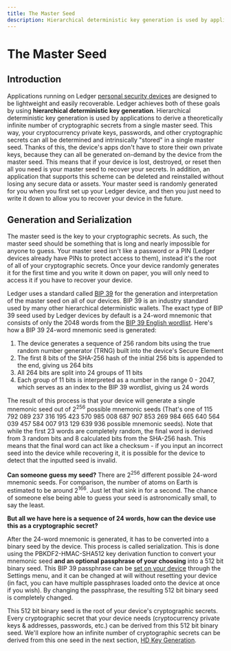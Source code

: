 ---
title: The Master Seed
description: Hierarchical deterministic key generation is used by applications to derive a theoretically infinite number of cryptographic secrets from a single master seed. This way, your cryptocurrency private keys, passwords, and other cryptographic secrets can all be determined and intrinsically "stored" in a single master seed.
---


# The Master Seed

## Introduction

Applications running on Ledger [personal security devices](../psd) are designed to be lightweight and easily recoverable. Ledger achieves both of these goals by using **hierarchical deterministic key generation**. Hierarchical deterministic key generation is used by applications to derive a theoretically infinite number of cryptographic secrets from a single master seed. This way, your cryptocurrency private keys, passwords, and other cryptographic secrets can all be determined and intrinsically "stored" in a single master seed. Thanks of this, the device's apps don't have to store their own private keys, because they can all be generated on-demand by the device from the master seed. This means that if your device is lost, destroyed, or reset then all you need is your master seed to recover your secrets. In addition, an application that supports this scheme can be deleted and reinstalled without losing any secure data or assets. Your master seed is randomly generated for you when you first set up your Ledger device, and then you just need to write it down to allow you to recover your device in the future.

## Generation and Serialization

The master seed is the key to your cryptographic secrets. As such, the master seed should be something that is long and nearly impossible for anyone to guess. Your master seed isn't like a password or a PIN (Ledger devices already have PINs to protect access to them), instead it's the root of all of your cryptographic secrets. Once your device randomly generates it for the first time and you write it down on paper, you will only need to access it if you have to recover your device.

Ledger uses a standard called [BIP 39](https://github.com/bitcoin/bips/blob/master/bip-0039.mediawiki) for the generation and interpretation of the master seed on all of our devices. BIP 39 is an industry standard used by many other hierarchical deterministic wallets. The exact type of BIP 39 seed used by Ledger devices by default is a 24-word mnemonic that consists of only the 2048 words from the [BIP 39 English wordlist](https://github.com/bitcoin/bips/blob/master/bip-0039/english.txt). Here's how a BIP 39 24-word mnemonic seed is generated:

1.  The device generates a sequence of 256 random bits using the true random number generator (TRNG) built into the device's Secure Element
2.  The first 8 bits of the SHA-256 hash of the initial 256 bits is appended to the end, giving us 264 bits
3.  All 264 bits are split into 24 groups of 11 bits
4.  Each group of 11 bits is interpreted as a number in the range 0 - 2047, which serves as an index to the BIP 39 wordlist, giving us 24 words

The result of this process is that your device will generate a single mnemonic seed out of 2<sup>256</sup> possible mnemonic seeds (That's one of 115 792 089 237 316 195 423 570 985 008 687 907 853 269 984 665 640 564 039 457 584 007 913 129 639 936 possible mnemonic seeds). Note that while the first 23 words are completely random, the final word is derived from 3 random bits and 8 calculated bits from the SHA-256 hash. This means that the final word can act like a checksum - if you input an incorrect seed into the device while recovering it, it is possible for the device to detect that the inputted seed is invalid.

<Callout type="info" emoji="👉">
 	<b>Can someone guess my seed?</b> There are 2<sup>256</sup> different possible 24-word mnemonic seeds. For comparison, the number of atoms on Earth is estimated to be around 2<sup>166</sup>. Just let that sink in for a second. The chance of someone else being able to guess your seed is astronomically small, to say the least.
</Callout>


**But all we have here is a sequence of 24 words, how can the device use this as a cryptographic secret?**

After the 24-word mnemonic is generated, it has to be converted into a binary seed by the device. This process is called serialization. This is done using the PBKDF2-HMAC-SHA512 key derivation function to convert your mnemonic seed **and an optional passphrase of your choosing** into a 512 bit binary seed. This BIP 39 passphrase can be [set on your device](https://support.ledger.com/hc/en-us/articles/115005214529) through the Settings menu, and it can be changed at will without resetting your device (in fact, you can have multiple passphrases loaded onto the device at once if you wish). By changing the passphrase, the resulting 512 bit binary seed is completely changed.

This 512 bit binary seed is the root of your device's cryptographic secrets. Every cryptographic secret that your device needs (cryptocurrency private keys & addresses, passwords, etc.) can be derived from this 512 bit binary seed. We'll explore how an infinite number of cryptographic secrets can be derived from this one seed in the next section, [HD Key Generation](./keys/).
